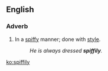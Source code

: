 ==English==

===Adverb===
{{en-adv}}

# {{lb|en|colloquial}} In a [[spiffy]] manner; done with [[style]].
#: ''He is always dressed '''spiffily'''.''

[[ko:spiffily]]